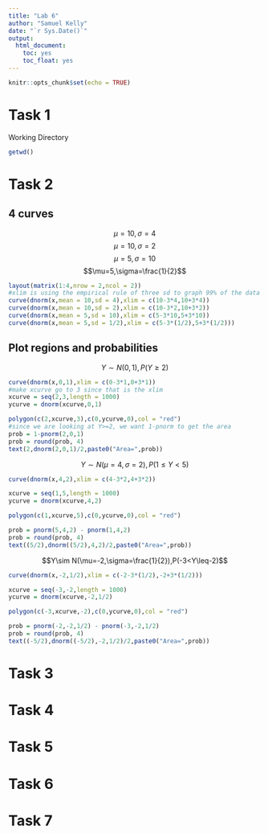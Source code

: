 ```yaml
---
title: "Lab 6"
author: "Samuel Kelly"
date: "`r Sys.Date()`"
output: 
  html_document:
    toc: yes
    toc_float: yes
---
```


```r
knitr::opts_chunk$set(echo = TRUE)
```

# Task 1

Working Directory
```r
getwd()
```

# Task 2

## 4 curves

$$\mu=10,\sigma=4$$
$$\mu=10,\sigma=2$$
$$\mu=5,\sigma=10$$
$$\mu=5,\sigma=\frac{1}{2}$$
```r
layout(matrix(1:4,nrow = 2,ncol = 2))
#xlim is using the empirical rule of three sd to graph 99% of the data
curve(dnorm(x,mean = 10,sd = 4),xlim = c(10-3*4,10+3*4))
curve(dnorm(x,mean = 10,sd = 2),xlim = c(10-3*2,10+3*2))
curve(dnorm(x,mean = 5,sd = 10),xlim = c(5-3*10,5+3*10))
curve(dnorm(x,mean = 5,sd = 1/2),xlim = c(5-3*(1/2),5+3*(1/2)))
```

## Plot regions and probabilities

$$Y\sim N(0,1),P(Y\geq2)$$
```r
curve(dnorm(x,0,1),xlim = c(0-3*1,0+3*1))
#make xcurve go to 3 since that is the xlim
xcurve = seq(2,3,length = 1000)
ycurve = dnorm(xcurve,0,1)

polygon(c(2,xcurve,3),c(0,ycurve,0),col = "red")
#since we are looking at Y>=2, we want 1-pnorm to get the area
prob = 1-pnorm(2,0,1)
prob = round(prob, 4)
text(2,dnorm(2,0,1)/2,paste0("Area=",prob))
```

$$Y\sim N(\mu=4,\sigma=2),P(1\leq Y<5)$$
```r
curve(dnorm(x,4,2),xlim = c(4-3*2,4+3*2))

xcurve = seq(1,5,length = 1000)
ycurve = dnorm(xcurve,4,2)

polygon(c(1,xcurve,5),c(0,ycurve,0),col = "red")

prob = pnorm(5,4,2) - pnorm(1,4,2)
prob = round(prob, 4)
text((5/2),dnorm((5/2),4,2)/2,paste0("Area=",prob))
```

$$Y\sim N(\mu=-2,\sigma=\frac{1}{2}),P(-3<Y\leq-2)$$
```r
curve(dnorm(x,-2,1/2),xlim = c(-2-3*(1/2),-2+3*(1/2)))

xcurve = seq(-3,-2,length = 1000)
ycurve = dnorm(xcurve,-2,1/2)

polygon(c(-3,xcurve,-2),c(0,ycurve,0),col = "red")

prob = pnorm(-2,-2,1/2) - pnorm(-3,-2,1/2)
prob = round(prob, 4)
text((-5/2),dnorm((-5/2),-2,1/2)/2,paste0("Area=",prob))
```

# Task 3

# Task 4

# Task 5

# Task 6

# Task 7
